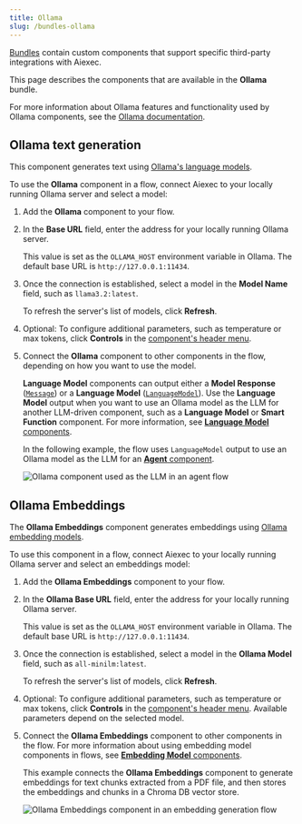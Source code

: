 ```yaml
---
title: Ollama
slug: /bundles-ollama
---
```



[Bundles](/components-bundle-components) contain custom components that support specific third-party integrations with Aiexec.

This page describes the components that are available in the **Ollama** bundle.

For more information about Ollama features and functionality used by Ollama components, see the [Ollama documentation](https://ollama.com/).

## Ollama text generation

This component generates text using [Ollama's language models](https://ollama.com/library).

To use the **Ollama** component in a flow, connect Aiexec to your locally running Ollama server and select a model:

1. Add the **Ollama** component to your flow.

2. In the **Base URL** field, enter the address for your locally running Ollama server.

    This value is set as the `OLLAMA_HOST` environment variable in Ollama.
    The default base URL is `http://127.0.0.1:11434`.

3. Once the connection is established, select a model in the **Model Name** field, such as `llama3.2:latest`.

    To refresh the server's list of models, click <Icon name="RefreshCw" aria-hidden="true"/> **Refresh**.

4. Optional: To configure additional parameters, such as temperature or max tokens, click <Icon name="SlidersHorizontal" aria-hidden="true"/> **Controls** in the [component's header menu](/concepts-components#component-menus).

5. Connect the **Ollama** component to other components in the flow, depending on how you want to use the model.

    **Language Model** components can output either a **Model Response** ([`Message`](/data-types#message)) or a **Language Model** ([`LanguageModel`](/data-types#languagemodel)). Use the **Language Model** output when you want to use an Ollama model as the LLM for another LLM-driven component, such as a **Language Model** or **Smart Function** component. For more information, see [**Language Model** components](/components-models).

    In the following example, the flow uses `LanguageModel` output to use an Ollama model as the LLM for an [**Agent** component](/components-agents).

    ![Ollama component used as the LLM in an agent flow](/img/component-ollama-model.png)

## Ollama Embeddings

The **Ollama Embeddings** component generates embeddings using [Ollama embedding models](https://ollama.com/search?c=embedding).

To use this component in a flow, connect Aiexec to your locally running Ollama server and select an embeddings model:

1. Add the **Ollama Embeddings** component to your flow.

2. In the **Ollama Base URL** field, enter the address for your locally running Ollama server.

    This value is set as the `OLLAMA_HOST` environment variable in Ollama.
    The default base URL is `http://127.0.0.1:11434`.

3. Once the connection is established, select a model in the **Ollama Model** field, such as `all-minilm:latest`.

    To refresh the server's list of models, click <Icon name="RefreshCw" aria-hidden="true"/> **Refresh**.

4. Optional: To configure additional parameters, such as temperature or max tokens, click <Icon name="SlidersHorizontal" aria-hidden="true"/> **Controls** in the [component's header menu](/concepts-components#component-menus).
Available parameters depend on the selected model.

5. Connect the **Ollama Embeddings** component to other components in the flow.
For more information about using embedding model components in flows, see [**Embedding Model** components](/components-embedding-models).

    This example connects the **Ollama Embeddings** component to generate embeddings for text chunks extracted from a PDF file, and then stores the embeddings and chunks in a Chroma DB vector store.

    ![Ollama Embeddings component in an embedding generation flow](/img/component-ollama-embeddings-chromadb.png)